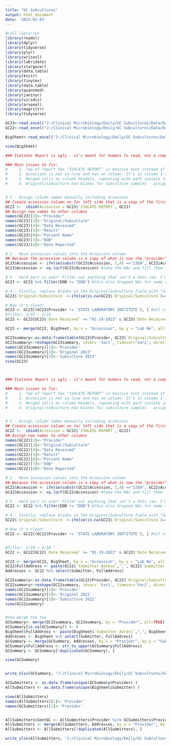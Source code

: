 ---
title: "GC Subcultures"
output: html_document
date: '2023-02-03'
---

```{r prep, include = FALSE,, echo=FALSE , warning=FALSE, message=FALSE, results = "asis", type = 'latex'}

#Call libraries  
library(readxl)
library(dplyr)
library(tidyverse)
library(plyr)
library(writexl)
library(lubridate)
library(stargazer)
library(data.table)
library(knitr)
library(tinytex)
library(data.table)
library(quantmod)
library(janitor)
library(viridis)
library(arsenal)
library(magrittr)
library(tidyverse)
```



```{r pull in data, echo=FALSE , warning=FALSE, message=FALSE, results = "asis", type = 'latex'}

GC23<-read_excel("J:/Clinical Microbiology/Emily/GC Subcultures/Data/Data-2023.xlsx") #Isolates from 01/01 to 05/25
GC22<-read_excel("J:/Clinical Microbiology/Emily/GC Subcultures/Data/Data-2022.xlsx") #Isolates for all of 2022

BigSheet<-read_excel("J:/Clinical Microbiology/Emily/GC Subcultures/Data/BigDataSheet.xlsx") # Master Disease Found 2022-2023

view(BigSheet)
```

```{r tame the isolates report, echo=FALSE , warning=FALSE, message=FALSE, results = "asis", type = 'latex'}

### Isolates Report is ugly - it's meant for humans to read, not a computer. It is needed, however, since the Master Disease Found leaves out if samples are culture/subculture. So let's clean it.

### Main issues to fix:
#     1. Top of report has "ISOLATE REPORT" in massive text instead of column headers. Will need to assign column names manually. Thankfully there are only 8, counting accession. 
#     2. Accession is not in-line and has no column. It's in column 1 sitting over "provider" - we will move it to sit next to its respective entry
#     3. Merged cells as column headers, repeating with each isolate in a new block - since we assigned column headers manually, we can just drop anything that isn't a data row to clean this
#     4. Original/subculture has blanks for subculture samples - assign anything not marked as "original" with "subculture"


# 1 - Assign column names manually including accession
## Create accession column on far left side that is a copy of the first column
GC23 <-  cbind(Accession = GC23$`ISOLATE REPORT`, GC23)
## Assign new names to other columns
names(GC23)[2]<-"Provider"
names(GC23)[3]<-"Original/Subculture"
names(GC23)[4]<-"Date Received"
names(GC23)[5]<-"Result"
names(GC23)[6]<-"Patient Name"
names(GC23)[7]<-"DOB"
names(GC23)[8]<-"Date Reported"

# 2 - Move accession values into the Accession column
## Because the accession column is a copy of what is now the "provider" column, the accession number is simply floating 3 rows over where it should be - if moved down, it will sit next to its corresponding entry
GC23$Accession <- ifelse(substr(GC23$Accession, 1,4) =="23EN", GC23$Accession, NA) # revert anything that doesn't start with "22EN" to NA
GC23$Accession <- na.locf(GC23$Accession) #take the NAs and fill them in by pulling down data from above - and it since we filtered, this will be the corresponding accession

# 3 - Hard part is over! Filter out anything that isn't a data row. I'm going to use the DOB column - drop anything that says "DOB" or is an NA
GC23 <- GC23 %>% filter(DOB != "DOB") #this also dropped NAs for some reason... fine enough I guess

# 4 - Finally, replace blanks in the Original/Subculture field with "Subculture"
GC23$`Original/Subculture` <-ifelse(is.na(GC23$`Original/Subculture`)==TRUE,"Subculture", GC23$`Original/Subculture`)

# Now it's clean!
GC23 <- GC23[(GC23$Provider != 'STATE LABORATORY INSTITUTE'), ] #all received
#filter: 1/19 – 5/18
GC23 <- GC23[GC23$`Date Received` >= "01-19-2023" & GC23$`Date Received` <= "05-18-2023", ]

GC23 <- merge(GC23, BigSheet, by.x = "Accession", by.y = "Lab No", all.x = TRUE)

GC23summary<-as.data.frame(table(GC23$Provider, GC23$`Original/Subculture`)) #all received
GC23summary<-reshape(GC23summary, idvar= 'Var1', timevar='Var2', direction="wide")
names(GC23summary)[1]<-'Provider'
names(GC23summary)[2]<-'Original 2023'
names(GC23summary)[3]<-'Subculture 2023'
view(GC23)




```

```{r tame the isolates report, echo=FALSE , warning=FALSE, message=FALSE, results = "asis", type = 'latex'}

### Isolates Report is ugly - it's meant for humans to read, not a computer. It is needed, however, since the Master Disease Found leaves out if samples are culture/subculture. So let's clean it.

### Main issues to fix:
#     1. Top of report has "ISOLATE REPORT" in massive text instead of column headers. Will need to assign column names manually. Thankfully there are only 8, counting accession. 
#     2. Accession is not in-line and has no column. It's in column 1 sitting over "provider" - we will move it to sit next to its respective entry
#     3. Merged cells as column headers, repeating with each isolate in a new block - since we assigned column headers manually, we can just drop anything that isn't a data row to clean this
#     4. Original/subculture has blanks for subculture samples - assign anything not marked as "original" with "subculture"


# 1 - Assign column names manually including accession
## Create accession column on far left side that is a copy of the first column
GC22 <-  cbind(Accession = GC22$`ISOLATE REPORT`, GC22)
## Assign new names to other columns
names(GC22)[2]<-"Provider"
names(GC22)[3]<-"Original/Subculture"
names(GC22)[4]<-"Date Received"
names(GC22)[5]<-"Result"
names(GC22)[6]<-"Patient Name"
names(GC22)[7]<-"DOB"
names(GC22)[8]<-"Date Reported"

# 2 - Move accession values into the Accession column
## Because the accession column is a copy of what is now the "provider" column, the accession number is simply floating 3 rows over where it should be - if moved down, it will sit next to its corresponding entry
GC22$Accession <- ifelse(substr(GC22$Accession, 1,4) =="22EN", GC22$Accession, NA) # revert anything that doesn't start with "22EN" to NA
GC22$Accession <- na.locf(GC22$Accession) #take the NAs and fill them in by pulling down data from above - and it since we filtered, this will be the corresponding accession

# 3 - Hard part is over! Filter out anything that isn't a data row. I'm going to use the DOB column - drop anything that says "DOB" or is an NA
GC22 <- GC22 %>% filter(DOB != "DOB") #this also dropped NAs for some reason... fine enough I guess

# 4 - Finally, replace blanks in the Original/Subculture field with "Subculture"
GC22$`Original/Subculture` <-ifelse(is.na(GC22$`Original/Subculture`)==TRUE,"Subculture", GC22$`Original/Subculture`)

# Now it's clean!
GC22 <- GC22[(GC22$Provider != 'STATE LABORATORY INSTITUTE'), ] #all received


#filter: 1/19 – 5/18
GC22 <- GC22[GC22$`Date Received` >= "01-19-2022" & GC22$`Date Received` <= "05-18-2022", ]

GC22 <- merge(GC22, BigSheet, by.x = "Accession", by.y = "Lab No", all.x = TRUE)
GC22$FullAddress <- paste(GC22$`Submitter Adress`,",", GC22$`Submitter City`, ",",GC22$`Sub Zip`)
Addresses <- GC22 %>% select(Submitter, FullAddress)

GC22summary<-as.data.frame(table(GC22$Provider, GC22$`Original/Subculture`)) #all received
GC22summary<-reshape(GC22summary, idvar= 'Var1', timevar='Var2', direction="wide")
names(GC22summary)[1]<-'Provider'
names(GC22summary)[2]<-'Original 2022'
names(GC22summary)[3]<-'Subculture 2022'
view(GC22summary)


#now merge the two
GCSummary<- merge(GC22summary, GC23summary, by = "Provider", all=TRUE)
GCSummary[is.na(GCSummary)] <- 0
BigSheet$FullAddress <- paste(BigSheet$`Submitter Adress`,",", BigSheet$`Submitter City`, ",",BigSheet$`Sub Zip`)
Addresses <- BigSheet %>% select(Submitter, FullAddress)
GCSummary <- merge(GCSummary, Addresses, by.x = "Provider", by.y = "Submitter", all.x = TRUE)
GCSummary$FullAddress <- str_to_upper(GCSummary$FullAddress)
GCSummary <- GCSummary[!duplicated(GCSummary), ]

view(GCSummary)


write_xlsx(GCSummary, "J:/Clinical Microbiology/Emily/GC Subcultures/GC-Summary-2022-2023-SUBSET-NEW.xlsx")
```




```{r submitters vs GC list, echo=FALSE , warning=FALSE, message=FALSE, results = "asis", type = 'latex'}

GCSubmitters <- as.data.frame(unique(GCSummary$Provider) )
AllSubmitters <- as.data.frame(unique(BigSheet$Submitter) )

view(AllSubmitters)
names(AllSubmitters)[1]<-'Provider'
names(GCSubmitters)[1]<-'Provider'


AllSubmitters$SentGC <- AllSubmitters$Provider %in% GCSubmitters$Provider
AllSubmitters <- merge(AllSubmitters, Addresses, by.x = "Provider", by.y = "Submitter", all.x = TRUE)
AllSubmitters <- AllSubmitters[!duplicated(AllSubmitters), ]

write_xlsx(AllSubmitters, "J:/Clinical Microbiology/Emily/GC Subcultures/ProviderSentGC.xlsx")
  
```


